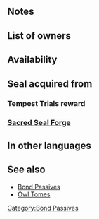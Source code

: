 {{Passive
|type=A
|name=Spd/Def Bond
|exclusive=0
|1name=Spd/Def Bond 1
|1tagid=SID_速さ守備の絆1
|1promotionRarity=4
|1promotionTier=1
|alt1name=Spd Def Bond 1
|1required=-
|1effect=If unit is adjacent to an ally, grants Spd/Def+3 during combat.
|1cost=60
|2name=Spd/Def Bond 2
|2tagid=SID_速さ守備の絆2
|2promotionRarity=5
|2promotionTier=1
|alt2name=Spd Def Bond 2
|2effect=If unit is adjacent to an ally, grants Spd/Def+4 during combat.
|2cost=120
|3name=Spd/Def Bond 3
|3tagid=SID_速さ守備の絆3
|alt3name=Spd Def Bond 3
|3effect=If unit is adjacent to an ally, grants Spd/Def+5 during combat.
|3cost=240
|3next=-
|4name=Spd/Def Bond 4
|alt4name=Spd Def Bond 4
|4tagid=SID_速さ守備の絆4
|4cost=300
|4effect=If unit is adjacent to an ally, grants Spd/Def+7 to unit and neutralizes unit's penalties to Spd/Def during combat.
|canUseMove={{MoveList|All}}
|canUseWeapon={{WeaponList|All}}
|properties=random_owner
}}
==Notes==
{{Temporary buffs}}
{{Penalty neutralization|name=Spd/Def Bond 4}}
==List of owners==
{{Skill Hero List}}
==Availability==
{{PassiveFocusList}}
{{PassiveDistributionList}}
{{PassiveCombatManualList}}
==Seal acquired from==
===Tempest Trials reward===
{{Tempest Trials seal reward}}
===[[Sacred Seal Forge]]===
{{SealCosts
|seals=Spd/Def Bond 1;Spd/Def Bond 2;Spd/Def Bond 3
|badgeColor=Verdant
|costs1=20;100;40
|costs2=60;200;50
|costs3=400;1000;100
}}
==In other languages==
{{OtherLanguages
|english=Spd/Def Bond
|japanese=速さ守備の絆
|german=Ges./Ver.-Band
|spanishEU=Lazo Vel/Def
|spanishLA=Lazo Vel./Def.
|french=Lien Vit/Déf
|italian=Vincolo Vel/Dif
|chineseTW=速度防守的羈絆
|portuguese=Laço Vel./Def.
}}
==See also==
* [[Bond Passives]]
* [[Owl Tomes]]
{{Seals Navbox}}
{{Passives Navbox|A}}
[[Category:Bond Passives]]